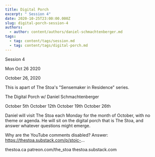 ```yaml
---
title: Digital Porch
excerpt: " Session 4"
date: 2020-10-25T23:00:00.000Z
slug: digital-porch-session-4
authors:
  - author: content/authors/daniel-schmachtenberger.md
tags:
  - tag: content/tags/session.md
  - tag: content/tags/digital-porch.md
---
```




 Session 4

Mon Oct 26 2020

October 26, 2020

This is apart of The Stoa's "Sensemaker in Residence" series. 

The Digital Porch w/ Daniel Schmachtenberger

October 5th
October 12th
October 19th
October 26th

Daniel will visit The Stoa each Monday for the month of October, with no theme or agenda. He will sit on the digital porch that is The Stoa, and answer whatever questions might emerge. 

Why are the YouTube comments disabled? Answer: https://thestoa.substack.com/p/stoic-...

thestoa.ca
patreon.com/the_stoa
thestoa.substack.com



